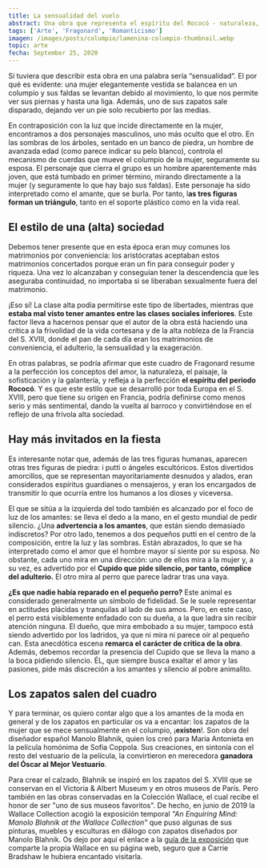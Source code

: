 ```yaml
---
title: La sensualidad del vuelo
abstract: Una obra que representa el espíritu del Rococó - naturaleza, paisaje, sofisticación, galantería y adulterio.
tags: ['Arte', 'Fragonard', 'Romanticismo']
imagen: /images/posts/columpio/lamenina-columpio-thumbnail.webp
topic: arte
fecha: September 25, 2020
---
```



Si tuviera que describir esta obra en una palabra sería “sensualidad“. El por qué es evidente: una mujer elegantemente vestida se balancea en un columpio y sus faldas se levantan debido al movimiento, lo que nos permite ver sus piernas y hasta una liga. Además, uno de sus zapatos sale disparado, dejando ver un pie solo recubierto por las medias.

<PostImage
  src="/images/posts/columpio/lamenina-columpio-the-swing.webp"
  alt="Jean-Honoré Fragonard (1767), El columpio, Colección Wallace, Londres"
  caption="Jean-Honoré Fragonard (1767), El columpio, Colección Wallace, Londres"
/>

En contraposición con la luz que incide directamente en la mujer, encontramos a dos personajes masculinos, uno más oculto que el otro. En las sombras de los árboles, sentado en un banco de piedra, un hombre de avanzada edad (como parece indicar su pelo blanco), controla el mecanismo de cuerdas que mueve el columpio de la mujer, seguramente su esposa. El personaje que cierra el grupo es un hombre aparentemente más joven, que está tumbado en primer término, mirando directamente a la mujer (y seguramente lo que hay bajo sus faldas). Este personaje ha sido interpretado como el amante, que se burla. Por tanto, l**as tres figuras forman un triángulo**, tanto en el soporte plástico como en la vida real.

<PostImage
  src="/images/posts/columpio/lamenina-columpio-triangulo-compositivo.webp"
  alt="Triángulo compositivo"
  caption="Triángulo compositivo"
  orientation="horizontal"
/>

## El estilo de una (alta) sociedad

Debemos tener presente que en esta época eran muy comunes los matrimonios por conveniencia: los aristócratas aceptaban estos matrimonios concertados porque eran un fin para conseguir poder y riqueza. Una vez lo alcanzaban y conseguían tener la descendencia que les aseguraba continuidad, no importaba si se liberaban sexualmente fuera del matrimonio.

¡Eso sí! La clase alta podía permitirse este tipo de libertades, mientras que **estaba mal visto tener amantes entre las clases sociales inferiores**. Este factor lleva a hacernos pensar que el autor de la obra está haciendo una crítica a la frivolidad de la vida cortesana y de la alta nobleza de la Francia del S. XVIII, donde el pan de cada día eran los matrimonios de conveniencia, el adulterio, la sensualidad y la exageración.

En otras palabras, se podría afirmar que este cuadro de Fragonard resume a la perfección los conceptos del amor, la naturaleza, el paisaje, la sofisticación y la galantería, y refleja a la perfección **el espíritu del periodo Rococó**. Y es que este estilo que se desarrolló por toda Europa en el S. XVIII, pero que tiene su origen en Francia, podría definirse como menos serio y más sentimental, dando la vuelta al barroco y convirtiéndose en el reflejo de una frívola alta sociedad.

## Hay más invitados en la fiesta

Es interesante notar que, además de las tres figuras humanas, aparecen otras tres figuras de piedra: i putti o ángeles escultóricos. Estos divertidos amorcillos, que se representan mayoritariamente desnudos y alados, eran considerados espíritus guardianes o mensajeros, y eran los encargados de transmitir lo que ocurría entre los humanos a los dioses y viceversa.

<PostImage
  src="/images/posts/columpio/lamenina-columpio-cupido.webp"
  alt="Cupido se lleva el dedo a la boca en señal de silencio"
  caption="Cupido se lleva el dedo a la boca en señal de silencio"
/>

El que se sitúa a la izquierda del todo también es alcanzado por el foco de luz de los amantes: se lleva el dedo a la mano, en el gesto mundial de pedir silencio. ¿Una **advertencia a los amantes**, que están siendo demasiado indiscretos? Por otro lado, tenemos a dos pequeños putti en el centro de la composición, entre la luz y las sombras. Están abrazados, lo que se ha interpretado como el amor que el hombre mayor sí siente por su esposa. No obstante, cada uno mira en una dirección: uno de ellos mira a la mujer y, a su vez, es advertido por el **Cupido que pide silencio, por tanto, cómplice del adulterio.** El otro mira al perro que parece ladrar tras una vaya.

**¿Es que nadie había reparado en el pequeño perro?** Este animal es considerado generalmente un símbolo de fidelidad. Se le suele representar en actitudes plácidas y tranquilas al lado de sus amos. Pero, en este caso, el perro está visiblemente enfadado con su dueña, a la que ladra sin recibir atención ninguna. El dueño, que mira embobado a su mujer, tampoco está siendo advertido por los ladridos, ya que ni mira ni parece oír al pequeño can. Esta anecdótica escena **remarca el carácter de crítica de la obra**. Además, debemos recordar la presencia del Cupido que se lleva la mano a la boca pidiendo silencio. ÉL, que siempre busca exaltar el amor y las pasiones, pide más discreción a los amantes y silencio al pobre animalito.

<PostImage
  src="/images/posts/columpio/lamenina-columpio-perro-ladrando.webp"
  alt="I putti abrazados y el perro ladrando"
  caption="I putti abrazados y el perro ladrando"
/>

## Los zapatos salen del cuadro

Y para terminar, os quiero contar algo que a los amantes de la moda en general y de los zapatos en particular os va a encantar: los zapatos de la mujer que se mece sensualmente en el columpio, ¡**existen**!. Son obra del diseñador español Manolo Blahnik, quien los creó para Maria Antonieta en la película homónima de Sofia Coppola. Sus creaciones, en sintonía con el resto del vestuario de la película, la convirtieron en merecedora **ganadora del Óscar al Mejor Vestuario**.

<PostImage
  src="/images/posts/columpio/lamenina-columpio-zapatos.webp"
  alt="Zapatos diseñados por Manolo Blahnik para la película 'Marie Antoinette' de Sofia Coppola (2006)"
  caption="Zapatos diseñados por Manolo Blahnik para la película 'Marie Antoinette' de Sofia Coppola (2006)"
/>

Para crear el calzado, Blahnik se inspiró en los zapatos del S. XVIII que se conservan en el Victoria & Albert Museum y en otros museos de París. Pero también en las obras conservadas en la Colección Wallace, el cual recibe el honor de ser "uno de sus museos favoritos". De hecho, en junio de 2019 la Wallace Collection acogió la exposición temporal _"An Enquiring Mind: Manolo Blahník at the Wallace Collection"_ que puso algunas de sus pinturas, muebles y esculturas en diálogo con zapatos diseñados por Manolo Blahnik. Os dejo por aquí el enlace a la [guía de la exposición](http://www.wallacecollection.org/art/exhibitions-displays/past-exhibitions/enquiring-mind-manolo-blahnik-wallace-collection/) que comparte la propia Wallace en su página web, seguro que a Carrie Bradshaw le hubiera encantado visitarla.
